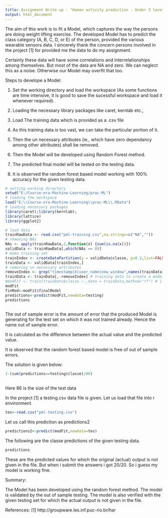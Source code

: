 ```yaml
---
title: Assignment Write up - "Human activity prediction - Under 5 levels(A,B,C,D,E)"
output: html_document
---
```


The aim of this work is to fit a Model, which captures the way the persons are doing weight lifting exercise. The developed Model has to predict the class category (A, B, C, D, or E) of the person, provided the various wearable sensors data. I sincerely thank the concern persons involved in the project [1] for provided me the data to do my assignment.

Certainly these data will have some correlations and interrelationships among themselves. But most of the data are NA and zero. We can neglect this as a noise. Otherwise our Model may overfit that too. 

Steps to develope a Model:

1. Set the working directory and load the workspace (As some functions are time intensive, it is good to save the sucessful workspace and load it whenever required).

2. Loading the necessary library packages like caret, kernlab etc.,

3. Load The training data which is provided as a .csv file

4. As this training data is too vast, we can take the particular portion of it. 

5. Then the un necessary attributes (ie., which have zero dependancy among other attributes) shall be removed. 

6. Then the Model will be developed using Random Forest method.

7. The predicted final model will be tested on the testing data.

8. It is observed the random forest based model working with 100% accuracy for the given testing data.


```r
# setting working directory
setwd("E:/Course-era-Machine-Learning/prac-ML")
# loading the workspace
load("E:\\Course-era-Machine-Learning\\prac-ML\\.RData")
# loading necessary packages
library(caret);library(kernlab);
library(lattice)
library(ggplot2)

# load data
trainRawData <- read.csv("pml-training.csv",na.strings=c("NA",""))
# removing NAs
NAs <- apply(trainRawData,2,function(x) {sum(is.na(x))}) 
validData <- trainRawData[,which(NAs == 0)]
# make training set
trainIndex <- createDataPartition(y = validData$classe, p=0.2,list=FALSE) # to avoid time consuming computation 
trainData <- validData[trainIndex,]
# removing un necessary attributes 
removeIndex <- grep("timestamp|X|user_name|new_window",names(trainData))
trainData <- trainData[,-removeIndex] # training data to create a model
#modFit <- train(trainData$classe ~.,data = trainData,method="rf") # i commented as this is time intensive, but i loaded the workspace image in the beginning
modFit
finMod<-modFit$finalModel
predictions<-predict(modFit,newdata=testing)
predictions
 
```

The out of sample error is the amount of error that the produced Model is generating for the test set on which it was not trained already. Hence the name out of sample error.

It is calculated as the difference between the actual value and the predicted value.

It is observed that the random forest based model is free of out of sample errors.

The solution is given below:
 
```r
1-(sum(predictions==testing$classe)/86)
 
```
Here 86 is the size of the test data 

In the project [1] a testing.csv data file is given.
Let us load that file into r environment.
```r
tes<-read.csv("pml-testing.csv")
```
Let us call this prediction as predictions2
```r
predictions2<-predict(modFit,newdata=tes)
```

The following are the classe predictions of the given testing data.
```r
predictions
```

These are the predicted values for which the original (actual) output is not given in the file. But when i submit the answers i got 20/20. So i guess my model is working fine. 

Summary:

The Model has been developed using the random forest method. The model is validated by the out of sample testing. The model is also verified with the given testing set for which the actual output is not given in the file. 

References: 
[1] http://groupware.les.inf.puc-rio.br/har


